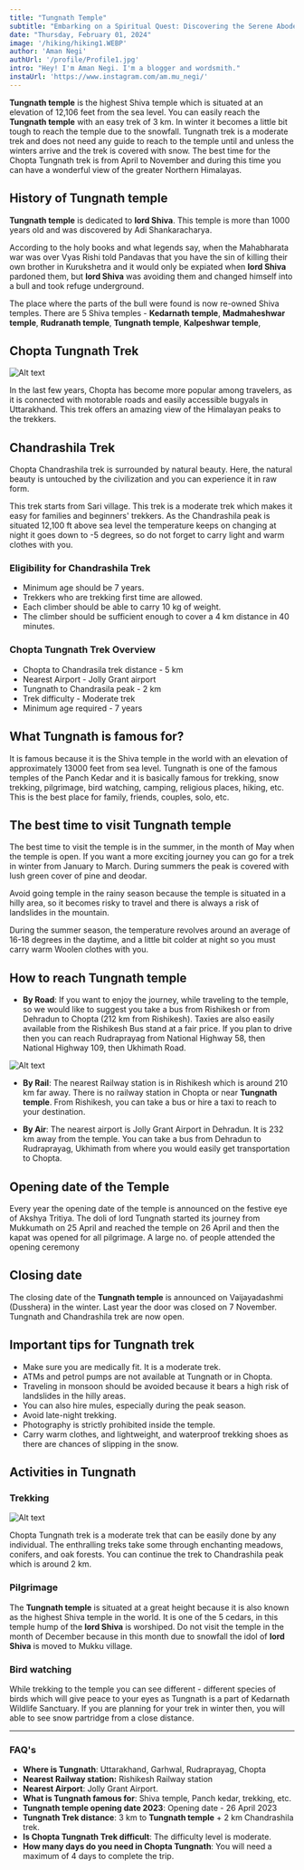 ```yaml
---
title: "Tungnath Temple"
subtitle: "Embarking on a Spiritual Quest: Discovering the Serene Abode of Tungnath Temple amidst the Majestic Himalayas"
date: "Thursday, February 01, 2024"
image: '/hiking/hiking1.WEBP'
author: 'Aman Negi'
authUrl: '/profile/Profile1.jpg'
intro: "Hey! I'm Aman Negi. I'm a blogger and wordsmith."
instaUrl: 'https://www.instagram.com/am.mu_negi/'
---
```


**Tungnath temple** is the highest Shiva temple which is situated at an elevation of 12,106 feet from the sea level. You can easily reach the **Tungnath temple** with an easy trek of 3 km. In winter it becomes a little bit tough to reach the temple due to the snowfall.
Tungnath trek is a moderate trek and does not need any guide to reach to the temple until and unless the winters arrive and the trek is covered with snow.
The best time for the Chopta Tungnath trek is from April to November and during this time you can have a wonderful view of the greater Northern Himalayas.

## History of Tungnath temple 

**Tungnath temple** is dedicated to **lord Shiva**. This temple is more than 1000 years old and was discovered by Adi Shankaracharya.

According to the holy books and what legends say, when the Mahabharata war was over Vyas Rishi told Pandavas that you have the sin of killing their own brother in Kurukshetra and it would only be expiated when **lord Shiva** pardoned them, but **lord Shiva** was avoiding them and changed himself into a bull and took refuge underground.

The place where the parts of the bull were found is now re-owned Shiva temples. There are 5 Shiva temples -
**Kedarnath temple**, 
**Madmaheshwar temple**,
**Rudranath temple**, 
**Tungnath temple**, 
**Kalpeshwar temple**, 

## Chopta Tungnath Trek
![Alt text](/blogs/t01.jpeg "devprayag")

In the last few years, Chopta has become more popular among travelers, as it is connected with motorable roads and easily accessible bugyals in Uttarakhand. This trek offers an amazing view of the Himalayan peaks to the trekkers.

## Chandrashila Trek
Chopta Chandrashila trek is surrounded by natural beauty. Here, the natural beauty is untouched by the civilization and you can experience it in raw form.

This trek starts from Sari village. This trek is a moderate trek which makes it easy for families and beginners' trekkers. As the Chandrashila peak is situated 12,100 ft above sea level the temperature keeps on changing at night it goes down to -5 degrees, so do not forget to carry light and warm clothes with you.

### Eligibility for Chandrashila Trek
* Minimum age should be 7 years.
* Trekkers who are trekking first time are allowed.
* Each climber should be able to carry 10 kg of weight.
* The climber should be sufficient enough to cover a 4 km distance in 40 minutes.

### Chopta Tungnath Trek Overview
* Chopta to Chandrasila trek distance - 5 km
* Nearest Airport - Jolly Grant airport
* Tungnath to Chandrasila peak - 2 km
* Trek difficulty - Moderate trek
* Minimum age required - 7 years

## What Tungnath is famous for?
It is famous because it is the Shiva temple in the world with an elevation of approximately 13000 feet from sea level.
Tungnath is one of the famous temples of the Panch Kedar and it is basically famous for trekking, snow trekking, pilgrimage, bird watching, camping, religious places, hiking, etc.
This is the best place for family, friends, couples, solo, etc. 

## The best time to visit Tungnath temple
The best time to visit the temple is in the summer, in the month of May when the temple is open. If you want a more exciting journey you can go for a trek in winter from January to March. During summers the peak is covered with lush green cover of pine and deodar.

Avoid going temple in the rainy season because the temple is situated in a hilly area, so it becomes risky to travel and there is always a risk of landslides in the mountain. 

During the summer season, the temperature revolves around an average of 16-18 degrees in the daytime, and a little bit colder at night so you must carry warm Woolen clothes with you.

## How to reach Tungnath temple
* **By Road**: 
If you want to enjoy the journey, while traveling to the temple, so we would like to suggest you take a bus from Rishikesh or from Dehradun to Chopta (212 km from Rishikesh).
Taxies are also easily available from the Rishikesh Bus stand at a fair price. If you plan to drive then you can reach Rudraprayag from National Highway 58, then National Highway 109, then Ukhimath Road.

![Alt text](/blogs/t02.jpeg "devprayag")

* **By Rail**: 
The nearest Railway station is in Rishikesh which is around 210 km far away. There is no railway station in Chopta or near **Tungnath temple**. From Rishikesh, you can take a bus or hire a taxi to reach to your destination.

* **By Air**: 
The nearest airport is Jolly Grant Airport in Dehradun. It is 232 km away from the temple. You can take a bus from Dehradun to Rudraprayag, Ukhimath from where you would easily get transportation to Chopta.

## Opening date of the Temple 
Every year the opening date of the temple is announced on the festive eye of Akshya Tritiya.
The doli of lord Tungnath started its journey from Mukkumath on 25 April and reached the temple on 26 April and then the kapat was opened for all pilgrimage. A large no. of people attended the opening ceremony 

## Closing date 
The closing date of the **Tungnath temple** is announced on Vaijayadashmi (Dusshera) in the winter. Last year the door was closed on 7 November. Tungnath and Chandrashila trek are now open.

## Important tips for Tungnath trek
* Make sure you are medically fit. It is a moderate trek.
* ATMs and petrol pumps are not available at Tungnath or in Chopta.
* Traveling in monsoon should be avoided because it bears a high risk of landslides in the hilly areas.
* You can also hire mules, especially during the peak season.
* Avoid late-night trekking.
* Photography is strictly prohibited inside the temple.
* Carry warm clothes, and lightweight, and waterproof trekking shoes as there are chances of slipping in the snow.

## Activities in Tungnath 
### Trekking
![Alt text](/blogs/t03.jpeg "trekking")

Chopta Tungnath trek is a moderate trek that can be easily done by any individual. The enthralling treks take some through enchanting meadows, conifers, and oak forests. You can continue the trek to Chandrashila peak which is around 2 km.

### Pilgrimage
The **Tungnath temple** is situated at a great height because it is also known as the highest Shiva temple in the world. It is one of the 5 cedars, in this temple hump of the **lord Shiva** is worshiped. Do not visit the temple in the month of December because in this month due to snowfall the idol of **lord Shiva** is moved to Mukku village. 

### Bird watching
While trekking to the temple you can see different - different species of birds which will give peace to your eyes as Tungnath is a part of Kedarnath Wildlife Sanctuary. If you are planning for your trek in winter then, you will able to see snow partridge from a close distance.  

<hr />
  
### FAQ's
* **Where is Tungnath**: Uttarakhand, Garhwal, Rudraprayag, Chopta
* **Nearest Railway station:** Rishikesh Railway station
* **Nearest Airport**: Jolly Grant Airport.
* **What is Tungnath famous for**: Shiva temple, Panch kedar, trekking, etc.
* **Tungnath temple opening date 2023**: Opening date - 26 April 2023
* **Tungnath Trek distance**: 3 km to **Tungnath temple** + 2 km Chandrashila trek.
* **Is Chopta Tungnath Trek difficult**: The difficulty level is moderate.
* **How many days do you need in Chopta Tungnath**: You will need a maximum of 4 days to complete the trip.